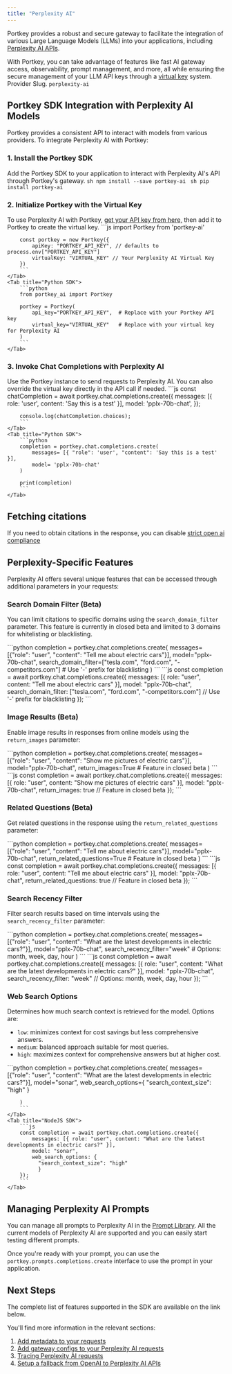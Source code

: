 ```yaml
---
title: "Perplexity AI"
---
```


Portkey provides a robust and secure gateway to facilitate the integration of various Large Language Models (LLMs) into your applications, including [Perplexity AI APIs](https://docs.perplexity.ai/reference/post%5Fchat%5Fcompletions).

With Portkey, you can take advantage of features like fast AI gateway access, observability, prompt management, and more, all while ensuring the secure management of your LLM API keys through a [virtual key](/product/ai-gateway/virtual-keys) system.
<Note>
Provider Slug. `perplexity-ai`
</Note>
## Portkey SDK Integration with Perplexity AI Models

Portkey provides a consistent API to interact with models from various providers. To integrate Perplexity AI with Portkey:

### 1\. Install the Portkey SDK

Add the Portkey SDK to your application to interact with Perplexity AI's API through Portkey's gateway.
<Tabs>
    <Tab title="NodeJS SDK">
        ```sh
        npm install --save portkey-ai
        ```
    </Tab>
    <Tab title="Python SDK">
        ```sh
        pip install portkey-ai
        ```
    </Tab>

  </Tabs>



### 2\. Initialize Portkey with the Virtual Key

To use Perplexity AI with Portkey, [get your API key from here,](https://www.perplexity.ai/settings/api) then add it to Portkey to create the virtual key.
<Tabs>
    <Tab title="NodeJS SDK">
        ```js
        import Portkey from 'portkey-ai'

        const portkey = new Portkey({
            apiKey: "PORTKEY_API_KEY", // defaults to process.env["PORTKEY_API_KEY"]
            virtualKey: "VIRTUAL_KEY" // Your Perplexity AI Virtual Key
        })
        ```
    </Tab>
    <Tab title="Python SDK">
        ```python
        from portkey_ai import Portkey

        portkey = Portkey(
            api_key="PORTKEY_API_KEY",  # Replace with your Portkey API key
            virtual_key="VIRTUAL_KEY"   # Replace with your virtual key for Perplexity AI
        )
        ```
    </Tab>

  </Tabs>


### **3\. Invoke Chat Completions with** Perplexity AI

Use the Portkey instance to send requests to Perplexity AI. You can also override the virtual key directly in the API call if needed.
<Tabs>
    <Tab title="NodeJS SDK">
        ```js
        const chatCompletion = await portkey.chat.completions.create({
            messages: [{ role: 'user', content: 'Say this is a test' }],
            model: 'pplx-70b-chat',
        });

        console.log(chatCompletion.choices);
        ```
    </Tab>
    <Tab title="Python SDK">
        ```python
        completion = portkey.chat.completions.create(
            messages= [{ "role": 'user', "content": 'Say this is a test' }],
            model= 'pplx-70b-chat'
        )

        print(completion)
        ```
    </Tab>

  </Tabs>

## Fetching citations

If you need to obtain citations in the response, you can disable [strict open ai compliance](/product/ai-gateway/strict-open-ai-compliance)

## Perplexity-Specific Features

Perplexity AI offers several unique features that can be accessed through additional parameters in your requests:

### Search Domain Filter (Beta)
You can limit citations to specific domains using the `search_domain_filter` parameter. This feature is currently in closed beta and limited to 3 domains for whitelisting or blacklisting.

<Tabs>
    <Tab title="Python SDK">
        ```python
        completion = portkey.chat.completions.create(
            messages=[{"role": "user", "content": "Tell me about electric cars"}],
            model="pplx-70b-chat",
            search_domain_filter=["tesla.com", "ford.com", "-competitors.com"]  # Use '-' prefix for blacklisting
        )
        ```
    </Tab>
    <Tab title="NodeJS SDK">
        ```js
        const completion = await portkey.chat.completions.create({
            messages: [{ role: "user", content: "Tell me about electric cars" }],
            model: "pplx-70b-chat",
            search_domain_filter: ["tesla.com", "ford.com", "-competitors.com"]  // Use '-' prefix for blacklisting
        });
        ```
    </Tab>
</Tabs>

### Image Results (Beta)
Enable image results in responses from online models using the `return_images` parameter:

<Tabs>
    <Tab title="Python SDK">
        ```python
        completion = portkey.chat.completions.create(
            messages=[{"role": "user", "content": "Show me pictures of electric cars"}],
            model="pplx-70b-chat",
            return_images=True  # Feature in closed beta
        )
        ```
    </Tab>
    <Tab title="NodeJS SDK">
        ```js
        const completion = await portkey.chat.completions.create({
            messages: [{ role: "user", content: "Show me pictures of electric cars" }],
            model: "pplx-70b-chat",
            return_images: true  // Feature in closed beta
        });
        ```
    </Tab>
</Tabs>

### Related Questions (Beta)
Get related questions in the response using the `return_related_questions` parameter:

<Tabs>
    <Tab title="Python SDK">
        ```python
        completion = portkey.chat.completions.create(
            messages=[{"role": "user", "content": "Tell me about electric cars"}],
            model="pplx-70b-chat",
            return_related_questions=True  # Feature in closed beta
        )
        ```
    </Tab>
    <Tab title="NodeJS SDK">
        ```js
        const completion = await portkey.chat.completions.create({
            messages: [{ role: "user", content: "Tell me about electric cars" }],
            model: "pplx-70b-chat",
            return_related_questions: true  // Feature in closed beta
        });
        ```
    </Tab>
</Tabs>

### Search Recency Filter
Filter search results based on time intervals using the `search_recency_filter` parameter:

<Tabs>
    <Tab title="Python SDK">
        ```python
        completion = portkey.chat.completions.create(
            messages=[{"role": "user", "content": "What are the latest developments in electric cars?"}],
            model="pplx-70b-chat",
            search_recency_filter="week"  # Options: month, week, day, hour
        )
        ```
    </Tab>
    <Tab title="NodeJS SDK">
        ```js
        const completion = await portkey.chat.completions.create({
            messages: [{ role: "user", content: "What are the latest developments in electric cars?" }],
            model: "pplx-70b-chat",
            search_recency_filter: "week"  // Options: month, week, day, hour
        });
        ```
    </Tab>
</Tabs>


### Web Search Options
Determines how much search context is retrieved for the model.
Options are:
- `low`: minimizes context for cost savings but less comprehensive answers.
- `medium`: balanced approach suitable for most queries.
- `high`: maximizes context for comprehensive answers but at higher cost.

<Tabs>
    <Tab title="Python SDK">
        ```python
        completion = portkey.chat.completions.create(
            messages=[{"role": "user", "content": "What are the latest developments in electric cars?"}],
            model="sonar",
            web_search_options={
            "search_context_size": "high"
            }

        )
        ```
    </Tab>
    <Tab title="NodeJS SDK">
        ```js
        const completion = await portkey.chat.completions.create({
            messages: [{ role: "user", content: "What are the latest developments in electric cars?" }],
            model: "sonar",
            web_search_options: {
              "search_context_size": "high"
              }
        });
        ```
    </Tab>
</Tabs>

## Managing Perplexity AI Prompts

You can manage all prompts to Perplexity AI in the [Prompt Library](/product/prompt-library). All the current models of Perplexity AI are supported and you can easily start testing different prompts.

Once you're ready with your prompt, you can use the `portkey.prompts.completions.create` interface to use the prompt in your application.

## Next Steps

The complete list of features supported in the SDK are available on the link below.
<Card title="SDK" href="/api-reference/portkey-sdk-client">
</Card>

You'll find more information in the relevant sections:

1. [Add metadata to your requests](/product/observability/metadata)
2. [Add gateway configs to your Perplexity AI](/product/ai-gateway/configs)[ requests](/product/ai-gateway/configs)
3. [Tracing Perplexity AI requests](/product/observability/traces)
4. [Setup a fallback from OpenAI to Perplexity AI APIs](/product/ai-gateway/fallbacks)
